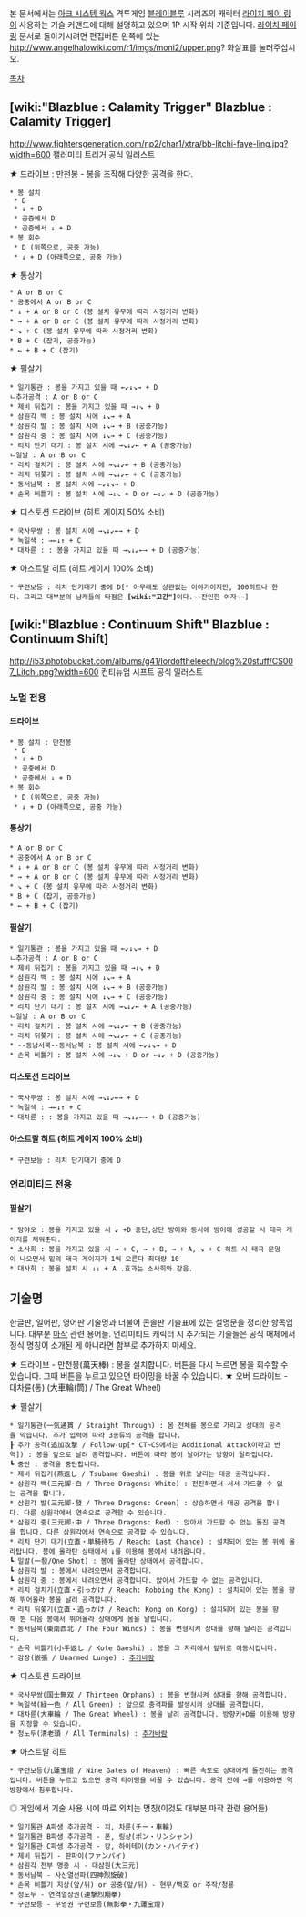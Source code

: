 본 문서에서는 [[아크 시스템 웍스]] 격투게임 [[블레이블루]] 시리즈의 캐릭터 [[라이치 페이 링]]이 사용하는 기술 커맨드에 대해 설명하고 있으며 1P 시작 위치 기준입니다. [[라이치 페이 링]] 문서로 돌아가시려면 편집버튼 왼쪽에 있는 http://www.angelhalowiki.com/r1/imgs/moni2/upper.png? 화살표를 눌러주십시오.

[[목차]]

== [wiki:"Blazblue : Calamity Trigger" Blazblue : Calamity Trigger] ==
http://www.fightersgeneration.com/np2/char1/xtra/bb-litchi-faye-ling.jpg?width=600
캘러미티 트리거 공식 일러스트

★ 드라이브 : 만천봉 - 봉을 조작해 다양한 공격을 한다.
 * 봉 설치
  * D
  * ↓ + D
  * 공중에서 D
  * 공중에서 ↓ + D
 * 봉 회수
  * D (위쪽으로, 공중 가능)
  * ↓ + D (아래쪽으로, 공중 가능)

★ 통상기
 * A or B or C
 * 공중에서 A or B or C
 * ↓ + A or B or C (봉 설치 유무에 따라 사정거리 변화)
 * → + A or B or C (봉 설치 유무에 따라 사정거리 변화)
 * ↘ + C (봉 설치 유무에 따라 사정거리 변화)
 * B + C (잡기, 공중가능)
 * ← + B + C (잡기)

★ 필살기
 * 일기통관 : 봉을 가지고 있을 때 ←↙↓↘→ + D
 ㄴ추가공격 : A or B or C
 * 제비 뒤집기 : 봉을 가지고 있을 때 →↓↘ + D
 * 삼원각 백 : 봉 설치 시에 ↓↘→ + A
 * 삼원각 발 : 봉 설치 시에 ↓↘→ + B (공중가능)
 * 삼원각 중 : 봉 설치 시에 ↓↘→ + C (공중가능)
 * 리치 단기 대기 : 봉 설치 시에 →↘↓↙← + A (공중가능)
 ㄴ일발 : A or B or C
 * 리치 걸치기 : 봉 설치 시에 →↘↓↙← + B (공중가능)
 * 리치 뒤쫓기 : 봉 설치 시에 →↘↓↙← + C (공중가능) 
 * 동서남북 : 봉 설치 시에 ←↙↓↘→ + D 
 * 손목 비틀기 : 봉 설치 시에 →↓↘ + D or ←↓↙ + D (공중가능) 

★ 디스토션 드라이브 (히트 게이지 50% 소비)
 * 국사무쌍 : 봉 설치 시에 →↘↓↙←→ + D
 * 녹일색 : →←↓↑ + C
 * 대차륜 : : 봉을 가지고 있을 때 →↘↓↙←→ + D (공중가능)

★ 아스트랄 히트 (히트 게이지 100% 소비)
 * 구련보등 : 리치 단기대기 중에 D[* 아무래도 상관없는 이야기이지만, 100히트나 한다. 그리고 대부분의 남캐들의 타점은 '''[wiki:"고간"]'''이다.~~잔인한 여자~~]

== [wiki:"Blazblue : Continuum Shift" Blazblue : Continuum Shift] ==
http://i53.photobucket.com/albums/g41/lordoftheleech/blog%20stuff/CS007_Litchi.png?width=600
컨티뉴엄 시프트 공식 일러스트

=== 노멀 전용 ===
==== 드라이브 ====
 * 봉 설치 : 만천봉
  * D
  * ↓ + D
  * 공중에서 D
  * 공중에서 ↓ + D
 * 봉 회수
  * D (위쪽으로, 공중 가능)
  * ↓ + D (아래쪽으로, 공중 가능)

==== 통상기 ====
 * A or B or C
 * 공중에서 A or B or C
 * ↓ + A or B or C (봉 설치 유무에 따라 사정거리 변화)
 * → + A or B or C (봉 설치 유무에 따라 사정거리 변화)
 * ↘ + C (봉 설치 유무에 따라 사정거리 변화)
 * B + C (잡기, 공중가능)
 * ← + B + C (잡기)

==== 필살기 ====
 * 일기통관 : 봉을 가지고 있을 때 ←↙↓↘→ + D
 ㄴ추가공격 : A or B or C
 * 제비 뒤집기 : 봉을 가지고 있을 때 →↓↘ + D
 * 삼원각 백 : 봉 설치 시에 ↓↘→ + A
 * 삼원각 발 : 봉 설치 시에 ↓↘→ + B (공중가능)
 * 삼원각 중 : 봉 설치 시에 ↓↘→ + C (공중가능)
 * 리치 단기 대기 : 봉 설치 시에 →↘↓↙← + A (공중가능)
 ㄴ일발 : A or B or C
 * 리치 걸치기 : 봉 설치 시에 →↘↓↙← + B (공중가능)
 * 리치 뒤쫓기 : 봉 설치 시에 →↘↓↙← + C (공중가능) 
 * --동남서북--동서남북 : 봉 설치 시에 ←↙↓↘→ + D 
 * 손목 비틀기 : 봉 설치 시에 →↓↘ + D or ←↓↙ + D (공중가능) 

==== 디스토션 드라이브 ====
 * 국사무쌍 : 봉 설치 시에 →↘↓↙←→ + D
 * 녹일색 : →←↓↑ + C
 * 대차륜 : : 봉을 가지고 있을 때 →↘↓↙←→ + D (공중가능)

==== 아스트랄 히트 (히트 게이지 100% 소비) ====
 * 구련보등 : 리치 단기대기 중에 D

=== 언리미티드 전용 ===

==== 필살기 ====
 * 탕야오 : 봉을 가지고 있을 시 ↙ +D 중단,상단 방어와 동시에 방어에 성공할 시 태극 게이지를 채워준다.  
 * 소사희 : 봉을 가지고 있을 시 → + C, → + B, → + A, ↘ + C 히트 시 태극 문양이 나오면서 밑의 태극 게이지가 1씩 오른다 최대량 10
 * 대사희 : 봉을 설치 시 ↓↓ + A .효과는 소사희와 같음.
 
== 기술명 ==
한글판, 일어판, 영어판 기술명과 더불어 콘솔판 기술표에 있는 설명문을 정리한 항목입니다. 대부분 [[마작]] 관련 용어들. 언리미티드 캐릭터 시 추가되는 기술들은 공식 매체에서 정식 명칭이 소개된 게 아니라면 함부로 추가하지 마세요.

★ 드라이브 - 만천봉(萬天棒) : 봉을 설치합니다. 버튼을 다시 누르면 봉을 회수할 수 있습니다. 그때 버튼을 누르고 있으면 타이밍을 바꿀 수 있습니다.
★ 오버 드라이브 - 대차륜(통) (大車輪(筒) / The Great Wheel)

★ 필살기
 * 일기통관(一気通貫 / Straight Through) : 몸 전체를 봉으로 가리고 상대의 공격을 막습니다. 추가 입력에 따라 3종류의 공격을 합니다.
 ┠ 추가 공격(追加攻撃 / Follow-up[* CT~CS에서는 Additional Attack이라고 번역]) : 봉을 앞으로 날려 공격합니다. 버튼에 따라 봉이 날아가는 방향이 달라집니다. 
 ┗ 중단 : 공격을 중단합니다.
 * 제비 뒤집기(燕返し / Tsubame Gaeshi) : 봉을 위로 날리는 대공 공격입니다.
 * 삼원각 백(三元脚·白 / Three Dragons: White) : 전진하면서 서서 가드할 수 없는 공격을 합니다.
 * 삼원각 발(三元脚·發 / Three Dragons: Green) : 상승하면서 대공 공격을 합니다. 다른 삼원각에서 연속으로 공격할 수 있습니다.
 * 삼원각 중(三元脚·中 / Three Dragons: Red) : 앉아서 가드할 수 없는 돌진 공격을 합니다. 다른 삼원각에서 연속으로 공격할 수 있습니다.
 * 리치 단기 대기(立直・単騎待ち / Reach: Last Chance) : 설치되어 있는 봉 위에 올라탑니다. 봉에 올라탄 상태에서 ↓를 이용해 봉에서 내려옵니다.
 ┗ 일발(一發/One Shot) : 봉에 올라탄 상태에서 공격합니다.
 ┗ 삼원각 발 : 봉에서 내려오면서 공격합니다.
 ┗ 삼원각 중 : 봉에서 내려오면서 공격합니다. 앉아서 가드할 수 없는 공격입니다.
 * 리치 걸치기(立直・引っかけ / Reach: Robbing the Kong) : 설치되어 있는 봉을 향해 뛰어올라 봉을 날려 공격합니다.
 * 리치 뒤쫓기(立直・追っかけ / Reach: Kong on Kong) : 설치되어 있는 봉을 향해 뛴 다음 봉에서 뛰어올라 상대에게 몸을 날립니다.
 * 동서남북(東南西北 / The Four Winds) : 봉을 변형시켜 상대를 향해 날리는 공격입니다.
 * 손목 비틀기(小手返し / Kote Gaeshi) : 봉을 그 자리에서 앞뒤로 이동시킵니다.
 * 감장(嵌張 / Unarmed Lunge) : [[추가바람]]

★ 디스토션 드라이브
 * 국사무쌍(国士無双 / Thirteen Orphans) : 봉을 변형시켜 상대를 향해 공격합니다.
 * 녹일색(緑一色 / All Green) : 앞으로 충격파를 발생시켜 상대를 공격합니다.
 * 대차륜(大車輪 / The Great Wheel) : 봉을 날려 공격합니다. 방향키+D를 이용해 방향을 지정할 수 있습니다.
 * 청노두(清老頭 / All Terminals) : [[추가바람]]

★ 아스트랄 히트
 * 구련보등(九蓮宝燈 / Nine Gates of Heaven) : 빠른 속도로 상대에게 돌진하는 공격입니다. 버튼을 누르고 있으면 공격 타이밍을 바꿀 수 있습니다. 공격 전에 →를 이용하면 역방향에서 침투합니다.

◎ 게임에서 기술 사용 시에 따로 외치는 명칭(이것도 대부분 마작 관련 용어들)
 * 일기통관 A파생 추가공격 - 치, 차륜(チー・車輪)
 * 일기통관 B파생 추가공격 - 폰, 링샹(ポン・リンシャン)
 * 일기통관 C파생 추가공격 - 캉, 하이테이(カン・ハイテイ)
 * 제비 뒤집기 - 판파이(ファンパイ)
 * 삼원각 전부 명중 시 - 대삼원(大三元)
 * 동서남북 - 사신열선파(四神烈旋破)
 * 손목 비틀기 지상(앞/뒤) or 공중(앞/뒤) - 현무/백호 or 주작/청룡
 * 청노두 - 연격열상권(連撃烈翔拳)
 * 구련보등 - 무영권 구련보등(無影拳・九蓮宝燈)

